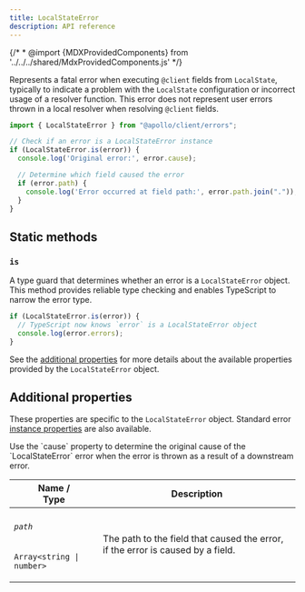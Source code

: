 ```yaml
---
title: LocalStateError
description: API reference
---
```


{/* * @import {MDXProvidedComponents} from '../../../shared/MdxProvidedComponents.js' */}

Represents a fatal error when executing `@client` fields from `LocalState`, typically to indicate a problem with the `LocalState` configuration or incorrect usage of a resolver function. This error does not represent user errors thrown in a local resolver when resolving `@client` fields.

```ts
import { LocalStateError } from "@apollo/client/errors";

// Check if an error is a LocalStateError instance
if (LocalStateError.is(error)) {
  console.log('Original error:', error.cause);

  // Determine which field caused the error
  if (error.path) {
    console.log('Error occurred at field path:', error.path.join("."));
  }
}
```

## Static methods

### `is`

A type guard that determines whether an error is a `LocalStateError` object. This method provides reliable type checking and enables TypeScript to narrow the error type.

```ts
if (LocalStateError.is(error)) {
  // TypeScript now knows `error` is a LocalStateError object
  console.log(error.errors);
}
```

See the [additional properties](#additional-properties) for more details about the available properties provided by the `LocalStateError` object.

## Additional properties

These properties are specific to the `LocalStateError` object. Standard error [instance properties](https://developer.mozilla.org/en-US/docs/Web/JavaScript/Reference/Global_Objects/Error#instance_properties) are also available.

<Tip>
  Use the `cause` property to determine the original cause of the `LocalStateError` error when the error is thrown as a result of a downstream error.
</Tip>

<table class="field-table">
  <thead>
    <tr>
      <th>Name /<br/>Type</th>
      <th>Description</th>
    </tr>
  </thead>

<tbody>

<tr>
<td>

###### `path`

`Array<string | number>`

</td>
<td>

The path to the field that caused the error, if the error is caused by a field.

</td>
</tr>

</tbody>
</table>
